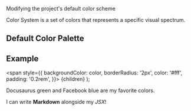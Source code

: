 
<p
    style={{
        fontSize: "24px",
    }}
> Modifying the project's default color scheme
</p>

Color System is a set of colors that represents a specific visual spectrum.

## Default Color Palette

<ColorPalette />

## Example

  <span
    style={{
      backgroundColor: color,
      borderRadius: '2px',
      color: '#fff',
      padding: '0.2rem',
    }}>
    {children}
  </span>
);

<Highlight color="#25c2a0">Docusaurus green</Highlight> and <Highlight color="#1877F2">Facebook blue</Highlight> are my favorite colors.

I can write **Markdown** alongside my _JSX_!